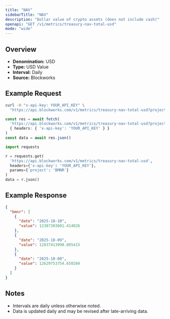 ```yaml
---
title: "NAV"
sidebarTitle: "NAV"
description: "Dollar value of crypto assets (does not include cash)"
openapi: "GET /v1/metrics/treasury-nav-total-usd"
mode: "wide"
---
```


## Overview

- **Denomination:** USD
- **Type:** USD Value
- **Interval:** Daily
- **Source:** Blockworks

## Example Request

<CodeGroup>

```bash cURL
curl -H "x-api-key: YOUR_API_KEY" \
  "https://api.blockworks.com/v1/metrics/treasury-nav-total-usd?project=BMNR"
```

```typescript TypeScript
const res = await fetch(
  'https://api.blockworks.com/v1/metrics/treasury-nav-total-usd?project=BMNR',
  { headers: { 'x-api-key': 'YOUR_API_KEY' } }
)
const data = await res.json()
```

```python Python
import requests

r = requests.get(
  'https://api.blockworks.com/v1/metrics/treasury-nav-total-usd',
  headers={'x-api-key': 'YOUR_API_KEY'},
  params={'project': 'BMNR'}
)
data = r.json()
```

</CodeGroup>

## Example Response

```json
{
  "bmnr": [
    {
      "date": "2025-10-10",
      "value": 12387303601.414026
    },
    {
      "date": "2025-10-09",
      "value": 12837413098.085415
    },
    {
      "date": "2025-10-08",
      "value": 12629753754.650204
    }
  ]
}
```

## Notes
- Intervals are daily unless otherwise noted.
- Data is updated daily and may be revised after late-arriving data.